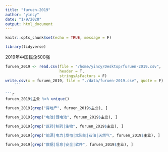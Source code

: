 ```yaml
---
title: "furuen-2019"
author: "yincy"
date: "1/9/2020"
output: html_document
---
```


```r
knitr::opts_chunk$set(echo = TRUE, message = F)
```


```r
library(tidyverse)
```


2019年中国民企500强  
```r
furuen_2019 <- read.csv(file = "/home/yincy/Desktop/furuen-2019.csv", 
                        header = T,
                        stringsAsFactors = F)
write.csv(x = furuen_2019, file = "./data/furuen-2019.csv", quote = F)
    ```

```r
furuen_2019$主业 %>% unique()
```


```r
furuen_2019[grep("房地产", furuen_2019$主业), ]
```


```r
furuen_2019[grep("电池|锂电池", furuen_2019$主业), ]
```


```r
furuen_2019[grep("医药|制药|生物", furuen_2019$主业), ]
```

```r
furuen_2019[grep("能源|电力|发电|太阳能|石油|天然气", furuen_2019$主业), ]
```

```r
furuen_2019[grep("数据|信息|安全|软件", furuen_2019$主业), ]
```










